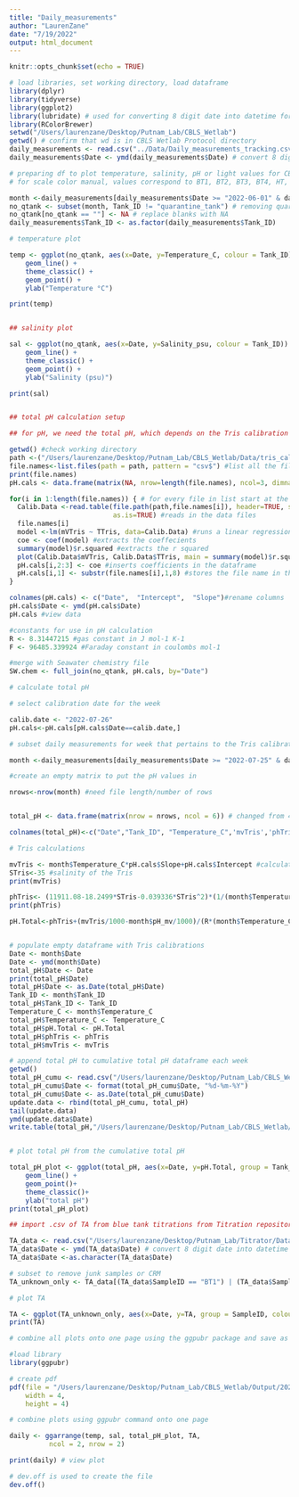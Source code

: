 ```yaml
---
title: "Daily_measurements"
author: "LaurenZane"
date: "7/19/2022"
output: html_document
---
```


```r
knitr::opts_chunk$set(echo = TRUE)
```


```r
# load libraries, set working directory, load dataframe
library(dplyr)
library(tidyverse)
library(ggplot2)
library(lubridate) # used for converting 8 digit date into datetime format for R
library(RColorBrewer)
setwd("/Users/laurenzane/Desktop/Putnam_Lab/CBLS_Wetlab")
getwd() # confirm that wd is in CBLS Wetlab Protocol directory
daily_measurements <- read.csv("../Data/Daily_measurements_tracking.csv")
daily_measurements$Date <- ymd(daily_measurements$Date) # convert 8 digit date into datetime format

```

```r

# preparing df to plot temperature, salinity, pH or light values for CBLS aquarium daily measurements
# for scale color manual, values correspond to BT1, BT2, BT3, BT4, HT, QT

month <-daily_measurements[daily_measurements$Date >= "2022-06-01" & daily_measurements$Date <= "2022-08-16", ] # use if you would like to subset by month or from certain date range 
no_qtank <- subset(month, Tank_ID != "quarantine_tank") # removing quarantine tank from plot            
no_qtank[no_qtank == ""] <- NA # replace blanks with NA
daily_measurements$Tank_ID <- as.factor(daily_measurements$Tank_ID)

```

```r

# temperature plot

temp <- ggplot(no_qtank, aes(x=Date, y=Temperature_C, colour = Tank_ID)) + 
    geom_line() + 
    theme_classic() + 
    geom_point() + 
    ylab("Temperature °C")

print(temp)



```

```r

## salinity plot 

sal <- ggplot(no_qtank, aes(x=Date, y=Salinity_psu, colour = Tank_ID)) + 
    geom_line() + 
    theme_classic() + 
    geom_point() +
    ylab("Salinity (psu)")

print(sal)



```
```r

## total pH calculation setup 

## for pH, we need the total pH, which depends on the Tris calibration and the temperature.

getwd() #check working directory
path <-("/Users/laurenzane/Desktop/Putnam_Lab/CBLS_Wetlab/Data/tris_cal") #set path to calibration files
file.names<-list.files(path = path, pattern = "csv$") #list all the file names in the folder to get only the .csv files 
print(file.names)
pH.cals <- data.frame(matrix(NA, nrow=length(file.names), ncol=3, dimnames=list(file.names,c("Date", "Intercept", "Slope")))) #generate a 3 column dataframe with specific column names

for(i in 1:length(file.names)) { # for every file in list start at the first and run this following function
  Calib.Data <-read.table(file.path(path,file.names[i]), header=TRUE, sep=",", na.string="NA",
                          as.is=TRUE) #reads in the data files
  file.names[i]
  model <-lm(mVTris ~ TTris, data=Calib.Data) #runs a linear regression of mV as a function of temperature
  coe <- coef(model) #extracts the coeffecients
  summary(model)$r.squared #extracts the r squared
  plot(Calib.Data$mVTris, Calib.Data$TTris, main = summary(model)$r.squared) #plots the regression data
  pH.cals[i,2:3] <- coe #inserts coefficients in the dataframe
  pH.cals[i,1] <- substr(file.names[i],1,8) #stores the file name in the Date column
}

colnames(pH.cals) <- c("Date",  "Intercept",  "Slope")#rename columns
pH.cals$Date <- ymd(pH.cals$Date)
pH.cals #view data

#constants for use in pH calculation 
R <- 8.31447215 #gas constant in J mol-1 K-1 
F <- 96485.339924 #Faraday constant in coulombs mol-1

#merge with Seawater chemistry file
SW.chem <- full_join(no_qtank, pH.cals, by="Date")


```

```r
# calculate total pH

# select calibration date for the week 

calib.date <- "2022-07-26"
pH.cals<-pH.cals[pH.cals$Date==calib.date,]

# subset daily measurements for week that pertains to the Tris calibration 

month <-daily_measurements[daily_measurements$Date >= "2022-07-25" & daily_measurements$Date <= "2022-08-16", ]

#create an empty matrix to put the pH values in

nrows<-nrow(month) #need file length/number of rows


total_pH <- data.frame(matrix(nrow = nrows, ncol = 6)) # changed from 4 columns to 5 LZ 20220720

colnames(total_pH)<-c("Date","Tank_ID", "Temperature_C",'mvTris','phTris','pH.Total') 

# Tris calculations

mvTris <- month$Temperature_C*pH.cals$Slope+pH.cals$Intercept #calculate the mV of the tris standard using the temperature mv relationships in the measured standard curves 
STris<-35 #salinity of the Tris
print(mvTris)

phTris<- (11911.08-18.2499*STris-0.039336*STris^2)*(1/(month$Temperature_C+273.15))-366.27059+ 0.53993607*STris+0.00016329*STris^2+(64.52243-0.084041*STris)*log(month$Temperature_C+273.15)-0.11149858*(month$Temperature_C+273.15) #calculate the pH of the tris (Dickson A. G., Sabine C. L. and Christian J. R., SOP 6a)
print(phTris)

pH.Total<-phTris+(mvTris/1000-month$pH_mv/1000)/(R*(month$Temperature_C+273.15)*log(10)/F) #calculate the pH on the total scale (Dickson A. G., Sabine C. L. and Christian J. R., SOP 6a)


# populate empty dataframe with Tris calibrations 
Date <- month$Date
Date <- ymd(month$Date)
total_pH$Date <- Date
print(total_pH$Date)
total_pH$Date <- as.Date(total_pH$Date)
Tank_ID <- month$Tank_ID
total_pH$Tank_ID <- Tank_ID
Temperature_C <- month$Temperature_C
total_pH$Temperature_C <- Temperature_C
total_pH$pH.Total <- pH.Total
total_pH$phTris <- phTris
total_pH$mvTris <- mvTris

# append total pH to cumulative total pH dataframe each week
getwd()
total_pH_cumu <- read.csv("/Users/laurenzane/Desktop/Putnam_Lab/CBLS_Wetlab/Data/total_pH_cumulative.csv")
total_pH_cumu$Date <- format(total_pH_cumu$Date, "%d-%m-%Y")
total_pH_cumu$Date <- as.Date(total_pH_cumu$Date)
update.data <- rbind(total_pH_cumu, total_pH)
tail(update.data)
ymd(update.data$Date)
write.table(total_pH,"/Users/laurenzane/Desktop/Putnam_Lab/CBLS_Wetlab/Data/20220816_total_pH.csv",sep=",", row.names=FALSE)



```


```r

# plot total pH from the cumulative total pH

total_pH_plot <- ggplot(total_pH, aes(x=Date, y=pH.Total, group = Tank_ID, colour = Tank_ID)) + 
    geom_line() +  
    geom_point()+
    theme_classic()+
    ylab("total pH")
print(total_pH_plot)


```

```r
## import .csv of TA from blue tank titrations from Titration repository, which is outside of the working directory, so you'll need the full path 

TA_data <- read.csv("/Users/laurenzane/Desktop/Putnam_Lab/Titrator/Data/CBLS_Aquarium_TA.csv")
TA_data$Date <- ymd(TA_data$Date) # convert 8 digit date into datetime format
TA_data$Date <-as.character(TA_data$Date)

# subset to remove junk samples or CRM
TA_unknown_only <- TA_data[(TA_data$SampleID == "BT1") | (TA_data$SampleID == "BT2")|(TA_data$SampleID == "BT3") | (TA_data$SampleID == "HT1") | (TA_data$SampleID == "HT2"),]

# plot TA

TA <- ggplot(TA_unknown_only, aes(x=Date, y=TA, group = SampleID, colour = SampleID)) + geom_line() + geom_point() + theme_classic()
print(TA)


```

```r
# combine all plots onto one page using the ggpubr package and save as a pdf 

#load library
library(ggpubr)

# create pdf 
pdf(file = "/Users/laurenzane/Desktop/Putnam_Lab/CBLS_Wetlab/Output/20220816_daily_measurements.pdf",
    width = 4,
    height = 4)

# combine plots using ggpubr command onto one page

daily <- ggarrange(temp, sal, total_pH_plot, TA, 
          ncol = 2, nrow = 2)

print(daily) # view plot

# dev.off is used to create the file 
dev.off()




```



